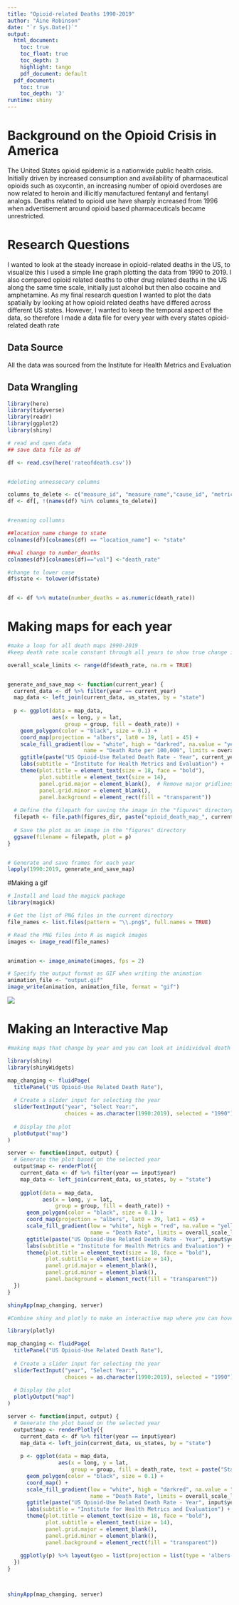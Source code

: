 ```yaml
---
title: "Opioid-related Deaths 1990-2019"
author: "Áine Robinson"
date: "`r Sys.Date()`"
output:
  html_document:
    toc: true
    toc_float: true
    toc_depth: 3
    highlight: tango
    pdf_document: default
  pdf_document:
    toc: true
    toc_depth: '3'
runtime: shiny
---
```

# Background on the Opioid Crisis in America

The United States opioid epidemic is a nationwide public health crisis. Initially driven by increased consumption and availability of pharmaceutical opioids such as oxycontin, an increasing number of opioid overdoses are now related to heroin and illicitly manufactured fentanyl and fentanyl analogs. Deaths related to opioid use have sharply increased from 1996 when advertisement around opioid based pharmaceuticals became unrestricted.

# Research Questions

I wanted to look at the steady increase in opioid-related deaths in the US, to visualize this I used a simple line graph plotting the data from 1990 to 2019. I also compared opioid related deaths to other drug related deaths in the US along the same time scale, initially just alcohol but then also cocaine and amphetamine. As my final research question I wanted to plot the data spatially by looking at how opioid related deaths have differed across different US states. However, I wanted to keep the temporal aspect of the data, so therefore I made a data file for every year with every states opioid-related death rate

## Data Source

All the data was sourced from the Institute for Health Metrics and Evaluation

## Data Wrangling


```r
library(here)
library(tidyverse)
library(readr)
library(ggplot2)
library(shiny)

# read and open data
## save data file as df

df <- read.csv(here('rateofdeath.csv'))


#deleting unnessecary columns

columns_to_delete <- c("measure_id", "measure_name","cause_id", "metric_id","cause_name","metric_name","age_id","sex_id","sex_name","age_name","upper","lower")
df <- df[, !(names(df) %in% columns_to_delete)]


#renaming collumns

##location_name change to state
colnames(df)[colnames(df) == "location_name"] <- "state"

##val change to number_deaths 
colnames(df)[colnames(df)=="val"] <-"death_rate"

#change to lower case
df$state <- tolower(df$state)


df <- df %>% mutate(number_deaths = as.numeric(death_rate))


```

# Making maps for each year
```r
#make a loop for all death maps 1990-2019
#keep death rate scale constant through all years to show true change in death rate

overall_scale_limits <- range(df$death_rate, na.rm = TRUE)


generate_and_save_map <- function(current_year) {
  current_data <- df %>% filter(year == current_year)
  map_data <- left_join(current_data, us_states, by = "state")
  
  p <- ggplot(data = map_data,
              aes(x = long, y = lat,
                  group = group, fill = death_rate)) +
    geom_polygon(color = "black", size = 0.1) +
    coord_map(projection = "albers", lat0 = 39, lat1 = 45) +
    scale_fill_gradient(low = "white", high = "darkred", na.value = "yellow", 
                        name = "Death Rate per 100,000", limits = overall_scale_limits) +
    ggtitle(paste("US Opioid-Use Related Death Rate - Year", current_year)) +
    labs(subtitle = "Institute for Health Metrics and Evaluation") +
    theme(plot.title = element_text(size = 18, face = "bold"),
          plot.subtitle = element_text(size = 14),
          panel.grid.major = element_blank(),  # Remove major gridlines
          panel.grid.minor = element_blank(),
          panel.background = element_rect(fill = "transparent"))
  
  # Define the filepath for saving the image in the "figures" directory
  filepath <- file.path(figures_dir, paste("opioid_death_map_", current_year, ".png", sep = ""))
  
  # Save the plot as an image in the "figures" directory
  ggsave(filename = filepath, plot = p)
}


# Generate and save frames for each year
lapply(1990:2019, generate_and_save_map)
```

#Making a gif
```r

# Install and load the magick package
library(magick)

# Get the list of PNG files in the current directory
file_names <- list.files(pattern = "\\.png$", full.names = TRUE)

# Read the PNG files into R as magick images
images <- image_read(file_names)


animation <- image_animate(images, fps = 2)

# Specify the output format as GIF when writing the animation
animation_file <- "output.gif"
image_write(animation, animation_file, format = "gif")

```
![](output.gif)

# Making an Interactive Map
```r
#making maps that change by year and you can look at inidividual death rate for each state

library(shiny)
library(shinyWidgets)

map_changing <- fluidPage(
  titlePanel("US Opioid-Use Related Death Rate"),
  
  # Create a slider input for selecting the year
  sliderTextInput("year", "Select Year:",
                  choices = as.character(1990:2019), selected = "1990"),
  
  # Display the plot
  plotOutput("map")
)

server <- function(input, output) {
  # Generate the plot based on the selected year
  output$map <- renderPlot({
    current_data <- df %>% filter(year == input$year)
    map_data <- left_join(current_data, us_states, by = "state")
    
    ggplot(data = map_data,
           aes(x = long, y = lat,
               group = group, fill = death_rate)) +
      geom_polygon(color = "black", size = 0.1) +
      coord_map(projection = "albers", lat0 = 39, lat1 = 45) +
      scale_fill_gradient(low = "white", high = "red", na.value = "yellow", 
                          name = "Death Rate", limits = overall_scale_limits) +
      ggtitle(paste("US Opioid-Use Related Death Rate - Year", input$year)) +
      labs(subtitle = "Institute for Health Metrics and Evaluation") +
      theme(plot.title = element_text(size = 18, face = "bold"),
            plot.subtitle = element_text(size = 14),
            panel.grid.major = element_blank(),  
            panel.grid.minor = element_blank(),
            panel.background = element_rect(fill = "transparent"))
  })
}

shinyApp(map_changing, server)

```

```r

#Combine shiny and plotly to make an interactive map where you can hover over the states to see a value and also go through year by year

library(plotly)

map_changing <- fluidPage(
  titlePanel("US Opioid-Use Related Death Rate"),
  
  # Create a slider input for selecting the year
  sliderTextInput("year", "Select Year:",
                  choices = as.character(1990:2019), selected = "1990"),
  
  # Display the plot
  plotlyOutput("map")
)

server <- function(input, output) {
  # Generate the plot based on the selected year
  output$map <- renderPlotly({
    current_data <- df %>% filter(year == input$year)
    map_data <- left_join(current_data, us_states, by = "state")
    
    p <- ggplot(data = map_data,
                aes(x = long, y = lat,
                    group = group, fill = death_rate, text = paste("State: ", state, "<br>Death Rate: ", death_rate))) +
      geom_polygon(color = "black", size = 0.1) +
      coord_map() +
      scale_fill_gradient(low = "white", high = "darkred", na.value = "yellow", 
                          name = "Death Rate", limits = overall_scale_limits) +
      ggtitle(paste("US Opioid-Use Related Death Rate - Year", input$year)) +
      labs(subtitle = "Institute for Health Metrics and Evaluation") +
      theme(plot.title = element_text(size = 18, face = "bold"),
            plot.subtitle = element_text(size = 14),
            panel.grid.major = element_blank(),  
            panel.grid.minor = element_blank(),
            panel.background = element_rect(fill = "transparent"))
    
    ggplotly(p) %>% layout(geo = list(projection = list(type = 'albers usa'))) 
  })
}



shinyApp(map_changing, server)
```



